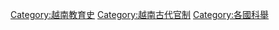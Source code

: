 [[Category:越南教育史|Category:越南教育史]]
[[Category:越南古代官制|Category:越南古代官制]]
[[Category:各國科舉|Category:各國科舉]]